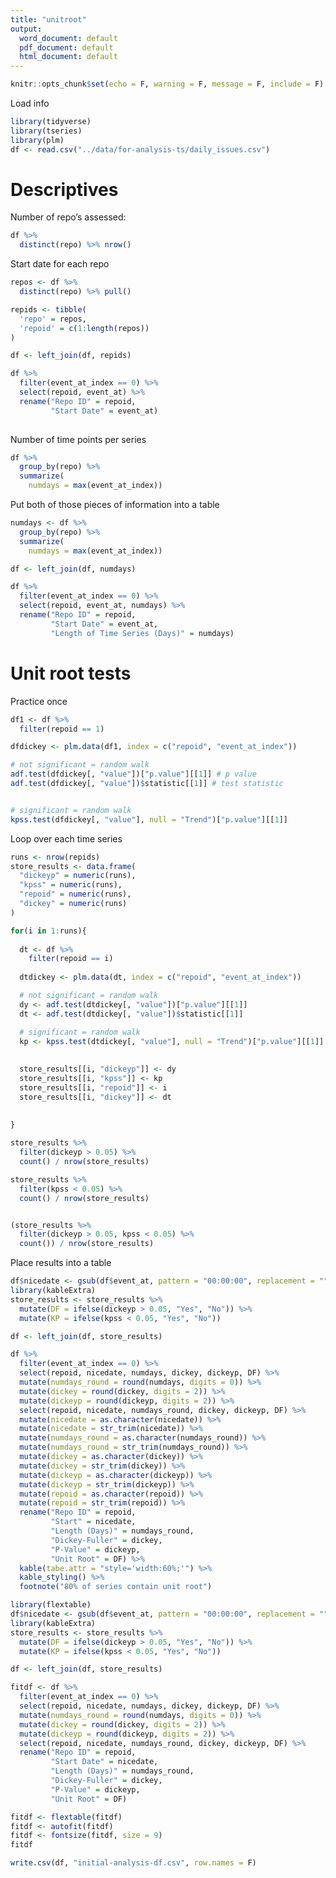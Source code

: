 ```yaml
---
title: "unitroot"
output:
  word_document: default
  pdf_document: default
  html_document: default
---
```


```r
knitr::opts_chunk$set(echo = F, warning = F, message = F, include = F)
```


Load info

```r
library(tidyverse)
library(tseries)
library(plm)
df <- read.csv("../data/for-analysis-ts/daily_issues.csv")
```


# Descriptives 

Number of repo's assessed:

```r
df %>% 
  distinct(repo) %>% nrow()
```

Start date for each repo

```r

repos <- df %>% 
  distinct(repo) %>% pull()

repids <- tibble(
  'repo' = repos,
  'repoid' = c(1:length(repos))
)

df <- left_join(df, repids)

df %>% 
  filter(event_at_index == 0) %>% 
  select(repoid, event_at) %>% 
  rename("Repo ID" = repoid,
         "Start Date" = event_at)
  
```

Number of time points per series

```r

df %>% 
  group_by(repo) %>% 
  summarize(
    numdays = max(event_at_index))

```


Put both of those pieces of information into a table

```r


numdays <- df %>% 
  group_by(repo) %>% 
  summarize(
    numdays = max(event_at_index))

df <- left_join(df, numdays)

df %>% 
  filter(event_at_index == 0) %>% 
  select(repoid, event_at, numdays) %>% 
  rename("Repo ID" = repoid,
         "Start Date" = event_at,
         "Length of Time Series (Days)" = numdays)
```

# Unit root tests

Practice once

```r

df1 <- df %>% 
  filter(repoid == 1)

dfdickey <- plm.data(df1, index = c("repoid", "event_at_index"))

# not significant = random walk
adf.test(dfdickey[, "value"])["p.value"][[1]] # p value
adf.test(dfdickey[, "value"])$statistic[[1]] # test statistic


# significant = random walk
kpss.test(dfdickey[, "value"], null = "Trend")["p.value"][[1]]


```

Loop over each time series

```r

runs <- nrow(repids)
store_results <- data.frame(
  "dickeyp" = numeric(runs),
  "kpss" = numeric(runs),
  "repoid" = numeric(runs),
  "dickey" = numeric(runs)
)

for(i in 1:runs){
  
  dt <- df %>%
    filter(repoid == i)
  
  dtdickey <- plm.data(dt, index = c("repoid", "event_at_index"))

  # not significant = random walk
  dy <- adf.test(dtdickey[, "value"])["p.value"][[1]]
  dt <- adf.test(dtdickey[, "value"])$statistic[[1]]

  # significant = random walk
  kp <- kpss.test(dtdickey[, "value"], null = "Trend")["p.value"][[1]]
  
  
  store_results[[i, "dickeyp"]] <- dy
  store_results[[i, "kpss"]] <- kp
  store_results[[i, "repoid"]] <- i
  store_results[[i, "dickey"]] <- dt
  
  
}

store_results %>% 
  filter(dickeyp > 0.05) %>% 
  count() / nrow(store_results)

store_results %>% 
  filter(kpss < 0.05) %>% 
  count() / nrow(store_results)


(store_results %>%
  filter(dickeyp > 0.05, kpss < 0.05) %>%
  count()) / nrow(store_results)
```


Place results into a table

```r

df$nicedate <- gsub(df$event_at, pattern = "00:00:00", replacement = "")
library(kableExtra)
store_results <- store_results %>% 
  mutate(DF = ifelse(dickeyp > 0.05, "Yes", "No")) %>% 
  mutate(KP = ifelse(kpss < 0.05, "Yes", "No"))

df <- left_join(df, store_results)

df %>% 
  filter(event_at_index == 0) %>% 
  select(repoid, nicedate, numdays, dickey, dickeyp, DF) %>% 
  mutate(numdays_round = round(numdays, digits = 0)) %>% 
  mutate(dickey = round(dickey, digits = 2)) %>% 
  mutate(dickeyp = round(dickeyp, digits = 2)) %>% 
  select(repoid, nicedate, numdays_round, dickey, dickeyp, DF) %>% 
  mutate(nicedate = as.character(nicedate)) %>% 
  mutate(nicedate = str_trim(nicedate)) %>% 
  mutate(numdays_round = as.character(numdays_round)) %>% 
  mutate(numdays_round = str_trim(numdays_round)) %>% 
  mutate(dickey = as.character(dickey)) %>% 
  mutate(dickey = str_trim(dickey)) %>% 
  mutate(dickeyp = as.character(dickeyp)) %>% 
  mutate(dickeyp = str_trim(dickeyp)) %>% 
  mutate(repoid = as.character(repoid)) %>% 
  mutate(repoid = str_trim(repoid)) %>% 
  rename("Repo ID" = repoid,
         "Start" = nicedate,
         "Length (Days)" = numdays_round,
         "Dickey-Fuller" = dickey,
         "P-Value" = dickeyp,
         "Unit Root" = DF) %>% 
  kable(tabe.attr = "style='width:60%;'") %>% 
  kable_styling() %>% 
  footnote("80% of series contain unit root")

```


```r
library(flextable)
df$nicedate <- gsub(df$event_at, pattern = "00:00:00", replacement = "")
library(kableExtra)
store_results <- store_results %>% 
  mutate(DF = ifelse(dickeyp > 0.05, "Yes", "No")) %>% 
  mutate(KP = ifelse(kpss < 0.05, "Yes", "No"))

df <- left_join(df, store_results)

fitdf <- df %>% 
  filter(event_at_index == 0) %>% 
  select(repoid, nicedate, numdays, dickey, dickeyp, DF) %>% 
  mutate(numdays_round = round(numdays, digits = 0)) %>% 
  mutate(dickey = round(dickey, digits = 2)) %>% 
  mutate(dickeyp = round(dickeyp, digits = 2)) %>% 
  select(repoid, nicedate, numdays_round, dickey, dickeyp, DF) %>% 
  rename("Repo ID" = repoid,
         "Start Date" = nicedate,
         "Length (Days)" = numdays_round,
         "Dickey-Fuller" = dickey,
         "P-Value" = dickeyp,
         "Unit Root" = DF) 

fitdf <- flextable(fitdf)
fitdf <- autofit(fitdf)
fitdf <- fontsize(fitdf, size = 9)
fitdf

write.csv(df, "initial-analysis-df.csv", row.names = F)
```
